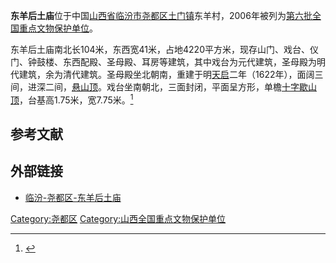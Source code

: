 {{coord|36|11|31|N|111|29|56|E|display=title|scale:10000}}
{{for|其它地方的后土庙|后土庙}}
{{文物保护单位
| 级别 = 全国
| 名称 = 东羊后土庙
| 图片 = 东羊后土庙国保.JPG
| 所在 = [[山西省|山西省]][[临汾市|临汾市]]
| 分类 = 古建筑
| 时代 = 元至清
| 编号 = [[第六批全国重点文物保护单位|第六批]]第403项
| 登录 = 2006年5月25日
}}

'''东羊后土庙'''位于中国[[山西省|山西省]][[临汾市|临汾市]][[尧都区|尧都区]][[土门镇|土门镇]]东羊村，2006年被列为[[第六批全国重点文物保护单位|第六批全国重点文物保护单位]]。

东羊后土庙南北长104米，东西宽41米，占地4220平方米，现存山门、戏台、仪门、钟鼓楼、东西配殿、圣母殿、耳房等建筑，其中戏台为元代建筑，圣母殿为明代建筑，余为清代建筑。圣母殿坐北朝南，重建于明[[天启|天启]]二年（1622年），面阔三间，进深二间，[[悬山顶|悬山顶]]。戏台坐南朝北，三面封闭，平面呈方形，单檐[[十字歇山顶|十字歇山顶]]，台基高1.75米，宽7.75米。<ref>{{Cite book |author=国家文物局编 |title=全国重点文物保护单位（第六批）·第Ⅳ卷 |publisher=文物出版社 |year=2008 |isbn=978-7-5010-2446-9 |pages=343-344 }}</ref>

==参考文献==
{{reflist}}

==外部链接==
*[http://blog.sina.com.cn/s/blog_647fcd980100m416.html 临汾-尧都区-东羊后土庙] {{Wayback|url=http://blog.sina.com.cn/s/blog_647fcd980100m416.html |date=20201104065912 }}

{{Commons category|Dongyang Houtu Temple}}

{{山西全国重点文物保护单位}}

{{DEFAULTSORT:dong}}
[[Category:尧都区|Category:尧都区]]
[[Category:山西全国重点文物保护单位|Category:山西全国重点文物保护单位]]

{{全国重点文物保护单位小作品}}
{{山西小作品}}